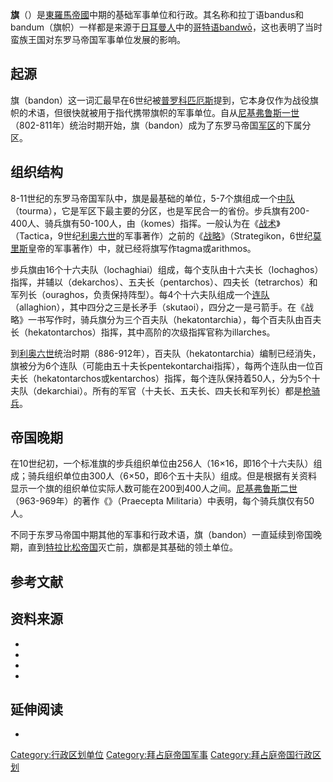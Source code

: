
'''旗'''（{{lang-el|βάνδον}}）是[[東羅馬帝國|東羅馬帝國]]中期的基础军事单位和行政{{tsl|en|Territorial entity|区域实体}}。其名称和拉丁语bandus和bandum（旗帜）一样都是来源于[[日耳曼人|日耳曼人]]{{sfn|Bali|2013|p=462}}{{sfn|Kazhdan|1991|p=250}}中的[[哥德語|哥特语]]bandwō，{{sfn|Bali|2013|p=462}}这也表明了当时蛮族王国对东罗马帝国军事单位发展的影响。{{sfn|Heath|1979|p=4}}

== 起源 ==
旗（bandon）这一词汇最早在6世纪被[[普罗科匹厄斯|普罗科匹厄斯]]提到，{{sfn|Bali|2013|p=462}}它本身仅作为战役旗帜的术语，但很快就被用于指代携带旗帜的军事单位。{{sfn|Kazhdan|1991|p=250}}自从[[尼基弗鲁斯一世|尼基弗鲁斯一世]]（802-811年）统治时期开始，旗（bandon）成为了东罗马帝国[[军区制|军区]]的下属分区。{{sfn|Bali|2013|p=462}}

== 组织结构 ==
8-11世纪的东罗马帝国军队中，旗是最基础的单位，5-7个旗组成一个[[中队_(罗马)#拜占庭帝国|中队]]（tourma），它是军区下最主要的分区，也是军民合一的省份。{{sfn|Kazhdan|1991|p=250}}步兵旗有200-400人、骑兵旗有50-100人，由{{tsl|en|Comes|军事伯爵}}（komes）指挥。{{sfn|Kazhdan|1991|p=250}}{{sfn|Heath|1995|p=13}}一般认为在《[[战术_(利奥六世)|战术]]》（Tactica，9世纪[[利奥六世_(东罗马)|利奥六世]]的军事著作）之前的《[[战略_(莫里斯)|战略]]》（Strategikon，6世纪[[莫里斯_(东罗马皇帝)|莫里斯]]皇帝的军事著作）中，就已经将旗写作tagma或arithmos。{{sfn|Heath|1979|p=4}}

步兵旗由16个十六夫队（lochaghiai）组成，每个支队由十六夫长（lochaghos）指挥，并辅以{{tsl|en|Decanus|十夫长}}（dekarchos）、五夫长（pentarchos）、四夫长（tetrarchos）和军列长（ouraghos，负责保持阵型）。{{sfn|Heath|1979|p=4}}每4个十六夫队组成一个[[连队_(东罗马帝国)|连队]]（allaghion），其中四分之三是长矛手（skutaoi），四分之一是弓箭手。{{sfn|Heath|1979|p=4}}在《战略》一书写作时，骑兵旗分为三个百夫队（hekatontarchia），每个百夫队由百夫长（hekatontarchos）指挥，其中高阶的次级指挥官称为illarches。{{sfn|Heath|1979|p=4}}

到[[利奥六世_(东罗马)|利奥六世]]统治时期（886-912年），百夫队（hekatontarchia）编制已经消失，旗被分为6个连队（可能由五十夫长pentekontarchai指挥），每两个连队由一位百夫长（hekatontarchos或kentarchos）指挥，{{sfn|Heath|1979|p=5}}每个连队保持着50人，分为5个十夫队（dekarchiai）。{{sfn|Heath|1979|p=5}}所有的军官（十夫长、五夫长、四夫长和军列长）都是[[槍騎兵|枪骑兵]]。{{sfn|Heath|1979|p=5}}

== 帝国晚期 ==
在10世纪初，一个标准旗的步兵组织单位由256人（16×16，即16个十六夫队）组成；骑兵组织单位由300人（6×50，即6个五十夫队）组成。但是根据有关资料显示一个旗的组织单位实际人数可能在200到400人之间。{{sfn|Heath|1979|p=5}}[[尼基弗鲁斯二世|尼基弗鲁斯二世]]（963-969年）的著作《{{tsl|en|Praecepta Militaria|军事学 (尼基弗鲁斯二世)|军事学}}》（Praecepta Militaria）中表明，每个骑兵旗仅有50人。{{sfn|Heath|1979|p=5}}

不同于东罗马帝国中期其他的军事和行政术语，旗（bandon）一直延续到帝国晚期，直到[[特拉比松帝国|特拉比松帝国]]灭亡前，旗都是其基础的领土单位。{{sfn|Kazhdan|1991|p=250}}

== 参考文献 ==
{{portal|拜占庭帝国}}
{{Reflist|2}}

== 资料来源 ==
* {{Cite book|first=Ian|last=Heath|others=Illustrated by [[Angus_McBride|Angus McBride]]|year=1979|title=Byzantine Armies 886-1118|url=https://books.google.hr/books?id=RgkpDKYvb48C|series=Men-at-Arms|publisher=[[Osprey_Publishing|Osprey Publishing]]|isbn=9780850453065|pages=4–6|access-date=2020-06-29|archive-date=2016-03-04|archive-url=https://web.archive.org/web/20160304040738/https://books.google.hr/books?id=RgkpDKYvb48C|dead-url=no}}
* {{cite encyclopedia |editor-first=Alexander |editor-last=Kazhdan |year=1991 |encyclopedia=The Oxford Dictionary of Byzantium |publisher=Oxford University Press |isbn=978-0-19-504652-6 |title=Bandon |page=250|ref=harv}}
* {{Cite book|first=Ian|last=Heath|others=Illustrated by Angus McBride|year=1995|title=Byzantine Armies AD 1118-1461|url=https://books.google.hr/books?id=jR-B1CnCft8C|series=Men-at-Arms|publisher=Osprey Publishing|isbn=9781855323476|page=13|access-date=2020-06-29|archive-date=2016-03-04|archive-url=https://web.archive.org/web/20160304052030/https://books.google.hr/books?id=jR-B1CnCft8C|dead-url=no}}
* {{Citation|first=Tomislav|last=Bali|year=2013|title=Review of Paul Stephenson, ur., The Byzantine World|url=http://hrcak.srce.hr/index.php?show=clanak&id_clanak_jezik=197851&lang=en|language=hr|publisher=Croatian Historical Society|journal=Historical Journal|volume=66|number=2|pages=462|accessdate=2020-06-29|archive-date=2018-10-20|archive-url=https://web.archive.org/web/20181020223946/https://hrcak.srce.hr/index.php?show=clanak&id_clanak_jezik=197851&lang=en|dead-url=no}}

== 延伸阅读 ==

* {{Cite web|title=Bandon of Trebizond|url=http://www.ehw.gr/asiaminor/Forms/fLemmaBody.aspx?lemmaid=9462|work=Encyclopaedia of the Hellenic World|publisher=Foundation of the Hellenic World|accessdate=2020-06-29|archive-date=2018-10-04|archive-url=https://web.archive.org/web/20181004062549/http://www.ehw.gr/asiaminor/Forms/fLemmaBody.aspx?lemmaid=9462|dead-url=no}}

{{拜占庭帝国主题}}
[[Category:行政区划单位|Category:行政区划单位]]
[[Category:拜占庭帝国军事|Category:拜占庭帝国军事]]
[[Category:拜占庭帝国行政区划|Category:拜占庭帝国行政区划]]